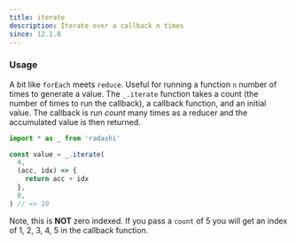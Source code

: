 ```yaml
---
title: iterate
description: Iterate over a callback n times
since: 12.1.0
---
```


### Usage

A bit like `forEach` meets `reduce`. Useful for running a function `n` number of times to generate a value. The `_.iterate` function takes a count (the number of times to run the callback), a callback function, and an initial value. The callback is run _count_ many times as a reducer and the accumulated value is then returned.

```ts twoslash
import * as _ from 'radashi'

const value = _.iterate(
  4,
  (acc, idx) => {
    return acc + idx
  },
  0,
) // => 10
```

Note, this is **NOT** zero indexed. If you pass a `count` of 5 you will get an index of 1, 2, 3, 4, 5 in the callback function.
